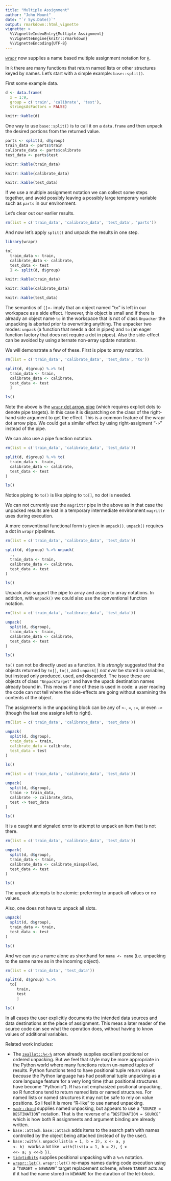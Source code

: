 ```yaml
---
title: "Multiple Assignment"
author: "John Mount"
date: "`r Sys.Date()`"
output: rmarkdown::html_vignette
vignette: >
  %\VignetteIndexEntry{Multiple Assignment}
  %\VignetteEngine{knitr::rmarkdown}
  %\VignetteEncoding{UTF-8}
---
```



[`wrapr`](https://github.com/WinVector/wrapr) now supplies a name based multiple assignment notation for [`R`](https://www.r-project.org).

In `R` there are many functions that return named lists or other structures keyed by names. Let's start with a simple example: `base::split()`.

First some example data.

```r
d <- data.frame(
  x = 1:9,
  group = c('train', 'calibrate', 'test'),
  stringsAsFactors = FALSE)

knitr::kable(d)
```

One way to use `base::split()` is to call it on a `data.frame` and then unpack the desired portions from the returned value.

```r
parts <- split(d, d$group)
train_data <- parts$train
calibrate_data <- parts$calibrate
test_data <- parts$test
```

```r
knitr::kable(train_data)

knitr::kable(calibrate_data)

knitr::kable(test_data)
```

If we use a multiple assignment notation we can collect some steps together, and avoid possibly leaving a possibly large temporary variable such as `parts` in our environment.

Let's clear out our earlier results.

```r
rm(list = c('train_data', 'calibrate_data', 'test_data', 'parts'))
```

And now let's apply `split()` and unpack the results in one step.

```r
library(wrapr)

to[
  train_data <- train,
  calibrate_data <- calibrate,
  test_data <- test
  ] <- split(d, d$group)
```

```r
knitr::kable(train_data)

knitr::kable(calibrate_data)

knitr::kable(test_data)
```

The semantics of `[]<-` imply that an object named "`to`" is left in our workspace as a side effect.  However, this object is small and if there is already an object name `to` in the workspace that is not of class `Unpacker` the unpacking is aborted prior to overwriting anything.  The unpacker two modes: `unpack` (a function that needs a dot in pipes) and `to` (an eager function factory that does not require a dot in pipes).  Also the side-effect can be avoided by using alternate non-array update notations.

We will demonstrate a few of these.  First is pipe to array notation.

```r
rm(list = c('train_data', 'calibrate_data', 'test_data', 'to'))
```

```r
split(d, d$group) %.>% to[
  train_data <- train,
  calibrate_data <- calibrate,
  test_data <- test
  ]

ls()
```

Note the above is the [`wrapr` dot arrow pipe](https://journal.r-project.org/archive/2018/RJ-2018-042/index.html) (which requires explicit dots to denote pipe targets).  In this case it is dispatching on the class of the right-hand side argument to get the effect.  This is a common feature of the wrapr dot arrow pipe.  We could get a similar effect by using right-assigment "`->`" instead of the pipe.

We can also use a pipe function notation.

```r
rm(list = c('train_data', 'calibrate_data', 'test_data'))
```

```r
split(d, d$group) %.>% to(
  train_data <- train,
  calibrate_data <- calibrate,
  test_data <- test
)

ls()
```

Notice piping to `to()` is like piping to `to[]`, no dot is needed.

We can not currently use the `magrittr` pipe in the above as in that case the unpacked results are lost in a temporary intermediate environment `magrittr` uses during execution.

A more conventional functional form is given in `unpack()`.  `unpack()` requires a dot in `wrapr` pipelines.


```r
rm(list = c('train_data', 'calibrate_data', 'test_data'))
```

```r
split(d, d$group) %.>% unpack(
  .,
  train_data <- train,
  calibrate_data <- calibrate,
  test_data <- test
)

ls()
```

Unpack also support the pipe to array and assign to array notations.  In addition, with `unpack()` we could also use the conventional function notation.

```r
rm(list = c('train_data', 'calibrate_data', 'test_data'))
```

```r
unpack(
  split(d, d$group),
  train_data <- train,
  calibrate_data <- calibrate,
  test_data <- test
)

ls()
```

`to()` can not be directly used as a function.  It is *strongly* suggested that the objects returned by `to[]`, `to()`, and `unpack[]` *not ever* be stored in variables, but instead only produced, used, and discarded.  The issue these are objects of class `"UnpackTarget"` and have the upack destination names already bound in. This means if one of these is used in code: a user reading the code can not tell where the side-effects are going without examining the contents of the object.

The assignments in the unpacking block can be any of `<-`, `=`, `:=`, or even `->` (though the last one assigns left to right).

```r
rm(list = c('train_data', 'calibrate_data', 'test_data'))
```

```r
unpack(
  split(d, d$group),
  train_data = train,
  calibrate_data = calibrate,
  test_data = test
)

ls()
```

```r
rm(list = c('train_data', 'calibrate_data', 'test_data'))
```


```r
unpack(
  split(d, d$group),
  train -> train_data,
  calibrate -> calibrate_data,
  test -> test_data
)

ls()
```

It is a caught and signaled error to attempt to unpack an item that is not there.

```r
rm(list = c('train_data', 'calibrate_data', 'test_data'))
```

```r
unpack(
  split(d, d$group),
  train_data <- train,
  calibrate_data <- calibrate_misspelled,
  test_data <- test
)
```

```r
ls()
```

The unpack attempts to be atomic: preferring to unpack all values or no values.

Also, one does not have to unpack all slots.

```r
unpack(
  split(d, d$group),
  train_data <- train,
  test_data <- test
)

ls()
```


And we can use a name alone as shorthand for `name <- name` (i.e. unpacking to the same name as in the incoming object).


```r
rm(list = c('train_data', 'test_data'))
```

```r
split(d, d$group) %.>%
  to[
     train,
     test
     ]

ls()
```

In all cases the user explicitly documents the intended data sources and data destinations at the place of assignment.  This meas a later reader of the source code can see what the operation does, without having to know values of additional variables.



Related work includes:

<ul>
<li>
The <a href="https://CRAN.R-project.org/package=zeallot"><code>zeallot::%&lt;-%</code></a> arrow already supplies excellent positional or ordered unpacking. But we feel that style may be more appropriate in the Python world where many functions return un-named tuples of results.  Python functions tend to have positional tuple return values <em>because</em> the Python language has had positional tuple unpacking as a core language feature for a very long time (thus positional structures have become "Pythonic").  R has not emphasized positional unpacking, so R functions tend to return named lists or named structures.  For named lists or named structures it may not be safe to rely on value positions.  So I feel it is more "R-like" to use named unpacking.</li>
<li>
<a href="https://github.com/crowding/vadr/blob/master/R/bind.R"><code>vadr::bind</code></a> supplies named unpacking, but appears to use a "<code>SOURCE = DESTINATION</code>" notation. That is the reverse of a "<code>DESTINATION = SOURCE</code>" which is how both R assignments and argument binding are already written.</li>
<li><code>base::attach</code>.  <code>base::attach</code> adds items to the search path with names controlled by the object being attached (instead of by the user).</li>
<li><code>base::with()</code>.  <code>unpack(list(a = 1, b = 2), x &lt;- a, y &lt;- b)
</code> works a lot like <code>
with(list(a = 1, b = 2), { x &lt;&lt;- a; y &lt;&lt;-b })</code>.
</li>
<li>
<a href="https://CRAN.R-project.org/package=tidytidbits"><code>tidytidbits</code></a> supplies positional unpacking with a <code>%=%</code> notation.
</li>
<li><a href="https://winvector.github.io/wrapr/articles/let.html"><code>wrapr::let()</code></a>.  <code>wrapr::let()</code> re-maps names during code execution using a "<code>TARGET = NEWNAME</code>" target replacement scheme, where <code>TARGET</code> acts as if it had the name stored in <code>NEWNAME</code> for the duration of the let-block.
</li>
</ul>
